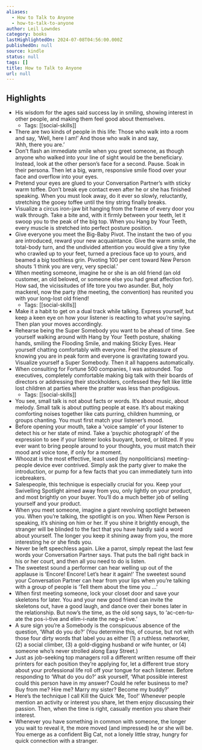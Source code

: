 ```yaml
---
aliases:
  - How to Talk to Anyone
  - how-to-talk-to-anyone
author: Leil Lowndes
category: books
lastHighlightedOn: 2024-07-08T04:56:00.000Z
publishedOn: null
source: kindle
status: null
tags: []
title: How to Talk to Anyone
url: null
---
```

## Highlights

- His wisdom for the ages said success lay in smiling, showing interest in other people, and making them feel good about themselves.
    - Tags: [[social-skills]]
- There are two kinds of people in this life: Those who walk into a room and say, ‘Well, here I am!’ And those who walk in and say, ‘Ahh, there you are.’
- Don’t flash an immediate smile when you greet someone, as though anyone who walked into your line of sight would be the beneficiary. Instead, look at the other person’s face for a second. Pause. Soak in their persona. Then let a big, warm, responsive smile flood over your face and overflow into your eyes.
- Pretend your eyes are glued to your Conversation Partner’s with sticky warm toffee. Don’t break eye contact even after he or she has finished speaking. When you must look away, do it ever so slowly, reluctantly, stretching the gooey toffee until the tiny string finally breaks.
- Visualize a circus iron-jaw bit hanging from the frame of every door you walk through. Take a bite and, with it firmly between your teeth, let it swoop you to the peak of the big top. When you Hang by Your Teeth, every muscle is stretched into perfect posture position.
- Give everyone you meet the Big-Baby Pivot. The instant the two of you are introduced, reward your new acquaintance. Give the warm smile, the total-body turn, and the undivided attention you would give a tiny tyke who crawled up to your feet, turned a precious face up to yours, and beamed a big toothless grin. Pivoting 100 per cent toward New Person shouts ‘I think you are very, very special.’
- When meeting someone, imagine he or she is an old friend (an old customer, an old beloved, or someone else you had great affection for). How sad, the vicissitudes of life tore you two asunder. But, holy mackerel, now the party (the meeting, the convention) has reunited you with your long-lost old friend!
    - Tags: [[social-skills]]
- Make it a habit to get on a dual track while talking. Express yourself, but keep a keen eye on how your listener is reacting to what you’re saying. Then plan your moves accordingly.
- Rehearse being the Super Somebody you want to be ahead of time. See yourself walking around with Hang by Your Teeth posture, shaking hands, smiling the Flooding Smile, and making Sticky Eyes. Hear yourself chatting comfortably with everyone. Feel the pleasure of knowing you are in peak form and everyone is gravitating toward you. Visualize yourself a Super Somebody. Then it all happens automatically.
- When consulting for Fortune 500 companies, I was astounded. Top executives, completely comfortable making big talk with their boards of directors or addressing their stockholders, confessed they felt like little lost children at parties where the pratter was less than prodigious.
    - Tags: [[social-skills]]
- You see, small talk is not about facts or words. It’s about music, about melody. Small talk is about putting people at ease. It’s about making comforting noises together like cats purring, children humming, or groups chanting. You must first match your listener’s mood.
- Before opening your mouth, take a ‘voice sample’ of your listener to detect his or her state of mind. Take a ‘psychic photograph’ of the expression to see if your listener looks buoyant, bored, or blitzed. If you ever want to bring people around to your thoughts, you must match their mood and voice tone, if only for a moment.
- Whoozat is the most effective, least used (by nonpoliticians) meeting-people device ever contrived. Simply ask the party giver to make the introduction, or pump for a few facts that you can immediately turn into icebreakers.
- Salespeople, this technique is especially crucial for you. Keep your Swivelling Spotlight aimed away from you, only lightly on your product, and most brightly on your buyer. You’ll do a much better job of selling yourself and your product.
- When you meet someone, imagine a giant revolving spotlight between you. When you’re talking, the spotlight is on you. When New Person is speaking, it’s shining on him or her. If you shine it brightly enough, the stranger will be blinded to the fact that you have hardly said a word about yourself. The longer you keep it shining away from you, the more interesting he or she finds you.
- Never be left speechless again. Like a parrot, simply repeat the last few words your Conversation Partner says. That puts the ball right back in his or her court, and then all you need to do is listen.
- The sweetest sound a performer can hear welling up out of the applause is ‘Encore! Encore! Let’s hear it again!’ The sweetest sound your Conversation Partner can hear from your lips when you’re talking with a group of people is ‘Tell them about the time you …’
- When first meeting someone, lock your closet door and save your skeletons for later. You and your new good friend can invite the skeletons out, have a good laugh, and dance over their bones later in the relationship. But now’s the time, as the old song says, to ‘ac-cen-tu-ate the pos-i-tive and elim-i-nate the neg-a-tive.’
- A sure sign you’re a Somebody is the conspicuous absence of the question, ‘What do you do?’ (You determine this, of course, but not with those four dirty words that label you as either (1) a ruthless networker, (2) a social climber, (3) a gold-digging husband or wife hunter, or (4) someone who’s never strolled along Easy Street.)
- Just as job-seeking top managers roll a different written resume off their printers for each position they’re applying for, let a different true story about your professional life roll off your tongue for each listener. Before responding to ‘What do you do?’ ask yourself, ‘What possible interest could this person have in my answer? Could he refer business to me? Buy from me? Hire me? Marry my sister? Become my buddy?’
- Here’s the technique I call Kill the Quick ‘Me, Too!’ Whenever people mention an activity or interest you share, let them enjoy discussing their passion. Then, when the time is right, casually mention you share their interest.
- Whenever you have something in common with someone, the longer you wait to reveal it, the more moved (and impressed) he or she will be. You emerge as a confident Big Cat, not a lonely little stray, hungry for quick connection with a stranger.
